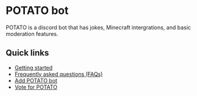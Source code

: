 # POTATO bot
POTATO is a discord bot that has jokes, Minecraft intergrations, and basic moderation features.


## Quick links
- [Getting started](/docs/getting-started)
- [Frequently asked questions (FAQs)](/docs/faq)
- [Add POTATO bot](https://discord.com/api/oauth2/authorize?client_id=608921626548895755&permissions=537152512&scope=applications.commands%20bot)
- [Vote for POTATO](https://top.gg/bot/608921626548895755/vote)
